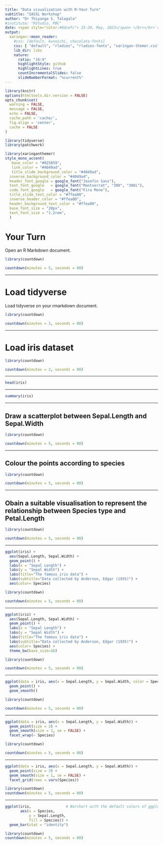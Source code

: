 ```yaml
---
title: "Data visualization with R-Your Turn"
subtitle: "IASSL Workshop"
author: "Dr Thiyanga S. Talagala"
#institute: "RStudio, PBC"
date: <span style="color:#8dcefc"> 25-28, May, 2023</span> </br></br>`r knitr::include_graphics("fig/ggplot2.png")` 
output:
  xaringan::moon_reader:
    #css: [default, kunoichi, chocolate-fonts]
    css: [ "default", "rladies", "rladies-fonts", "xaringan-themer.css"]
    lib_dir: libs
    nature:
      ratio: "16:9"
      highlightStyle: github
      highlightLines: true
      countIncrementalSlides: false
      slideNumberFormat: "%current%" 
---
```

```r
library(knitr)
options(htmltools.dir.version = FALSE)
opts_chunk$set(
  warning = FALSE,
  message = FALSE,
  echo = FALSE,
  cache.path = 'cache/',
  fig.align = 'center',
  cache = FALSE
)

library(tidyverse)
library(patchwork)

```

```r
library(xaringanthemer)
style_mono_accent(
   base_color = "#025859",
   link_color = "#4049ad",
   title_slide_background_color = "#4049ad",
  inverse_background_color = "#4049ad",
  header_font_google = google_font("Josefin Sans"),
  text_font_google   = google_font("Montserrat", "300", "300i"),
  code_font_google   = google_font("Fira Mono"),
  title_slide_text_color = "#ffea00",
  inverse_header_color = "#ffea00",
  header_background_text_color = "#ffea00",
  base_font_size = "20px",
  text_font_size = "1.2rem",
  )
```

# Your Turn

Open an R Markdown document.

```r
library(countdown)

countdown(minutes = 5, seconds = 00)

```

---

# Load tidyverse 

Load tidyverse on your rmarkdown document.


```r
library(countdown)

countdown(minutes = 3, seconds = 00)

```

---

# Load iris dataset

```r
library(countdown)

countdown(minutes = 2, seconds = 00)

```

---

```r
head(iris)
```

---

```r
summary(iris)
```

---


## Draw a scatterplot between Sepal.Length and Sepal.Width

```r
library(countdown)

countdown(minutes = 5, seconds = 00)

```


---

## Colour the points according to species

```r
library(countdown)

countdown(minutes = 5, seconds = 00)

```

---

## Obain a suitable visualisation to represent the relationship between Species type and Petal.Length

```r
library(countdown)

countdown(minutes = 5, seconds = 00)

```


---

```r
ggplot(iris) +
  aes(Sepal.Length, Sepal.Width) +
  geom_point() +
  labs(x = "Sepal Length") +
  labs(y = "Sepal Width") +
  labs(title="The famous iris data") + 
  labs(subtitle="Data collected by Anderson, Edgar (1935)") +
  aes(color= Species) 

```


```r
library(countdown)

countdown(minutes = 5, seconds = 00)

```

---

```r
ggplot(iris) +
  aes(Sepal.Length, Sepal.Width) +
  geom_point() +
  labs(x = "Sepal Length") +
  labs(y = "Sepal Width") +
  labs(title="The famous iris data") + 
  labs(subtitle="Data collected by Anderson, Edgar (1935)") +
  aes(color= Species) +
  theme_bw(base_size=16) 
```


```r
library(countdown)

countdown(minutes = 5, seconds = 00)

```

---

```r
ggplot(data = iris, aes(x = Sepal.Length, y = Sepal.Width, color = Species)) + 
  geom_point() + 
  geom_smooth()
```


```r
library(countdown)

countdown(minutes = 5, seconds = 00)

```

---


```r
ggplot(data = iris, aes(x = Sepal.Length, y = Sepal.Width)) + 
  geom_point(size = 3) + 
  geom_smooth(size = 1, se = FALSE) + 
  facet_wrap(~ Species)

```


```r
library(countdown)

countdown(minutes = 5, seconds = 00)

```

---

```r
ggplot(data = iris, aes(x = Sepal.Length, y = Sepal.Width)) + 
  geom_point(size = 3) + 
  geom_smooth(size = 1, se = FALSE) + 
  facet_grid(rows = vars(Species))

```


```r
library(countdown)
countdown(minutes = 5, seconds = 00)
```

---

```r
ggplot(iris,                # Barchart with the default colors of ggplot2
       aes(x = Species,
           y = Sepal.Length,
           fill = Species)) +
  geom_bar(stat = "identity")
```

```r
library(countdown)
countdown(minutes = 5, seconds = 00)
```